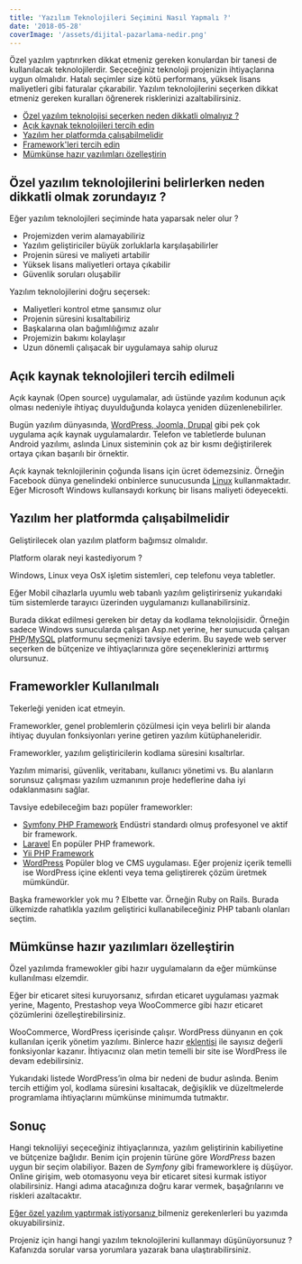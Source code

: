 ```yaml
---
title: 'Yazılım Teknolojileri Seçimini Nasıl Yapmalı ?'
date: '2018-05-28'
coverImage: '/assets/dijital-pazarlama-nedir.png'
---
```


Özel yazılım yaptırırken dikkat etmeniz gereken konulardan bir tanesi de kullanılacak teknolojilerdir. Seçeceğiniz teknoloji projenizin ihtiyaçlarına uygun olmalıdır. Hatalı seçimler size kötü performans, yüksek lisans maliyetleri gibi faturalar çıkarabilir. Yazılım  teknolojilerini seçerken dikkat etmeniz gereken kuralları öğrenerek risklerinizi azaltabilirsiniz.

<ul>
<li><a href="#neden">Özel yazılım teknolojisi seçerken neden dikkatli olmalıyız ?</a></li>
<li><a href="#acik-kaynak">Açık kaynak teknolojileri tercih edin</a></li>
<li><a href="#platform">Yazılım her platformda çalışabilmelidir</a></li>
<li><a href="#framework">Framework'leri tercih edin</a></li>
<li><a href="#ozellestirme">Mümkünse hazır yazılımları özelleştirin</a></li>
</ul>

<h2 id="neden">Özel yazılım teknolojilerini belirlerken neden dikkatli olmak zorundayız ?</h2>

Eğer yazılım teknolojileri seçiminde hata yaparsak neler olur ?

<ul>
<li>Projemizden verim alamayabiliriz</li>
<li>Yazılım geliştiriciler büyük zorluklarla karşılaşabilirler</li>
<li>Projenin süresi ve maliyeti artabilir</li>
<li>Yüksek lisans maliyetleri ortaya çıkabilir</li>
<li>Güvenlik soruları oluşabilir</li>
</ul>

Yazılım teknolojilerini doğru seçersek:

<ul>
<li>Maliyetleri kontrol etme şansımız olur</li>
<li>Projenin süresini kısaltabiliriz</li>
<li>Başkalarına olan bağımlılığımız azalır</li>
<li>Projemizin bakımı kolaylaşır</li>
<li>Uzun dönemli çalışacak bir uygulamaya sahip oluruz</li>
</ul>

<h2 id="acik-kaynak">Açık kaynak teknolojileri tercih edilmeli</h2>

Açık kaynak (Open source) uygulamalar, adı üstünde yazılım kodunun açık olması nedeniyle ihtiyaç duyulduğunda kolayca yeniden düzenlenebilirler.

Bugün yazılım dünyasında,  <a href="https://erkasoft.com/wordpress-joomla-drupal/">WordPress, Joomla, Drupal</a> gibi pek çok uygulama açık kaynak uygulamalardır. Telefon ve tabletlerde bulunan Android yazılımı, aslında Linux sisteminin çok az bir kısmı değiştirilerek ortaya çıkan başarılı bir örnektir.

Açık kaynak teknlojilerinin çoğunda lisans için ücret ödemezsiniz. Örneğin Facebook dünya genelindeki onbinlerce sunucusunda <a href="https://ertankayalar.com/neden-linux/">Linux</a> kullanmaktadır. Eğer Microsoft Windows kullansaydı korkunç bir lisans maliyeti ödeyecekti.

<h2 id="platform">Yazılım her platformda çalışabilmelidir</h2>

Geliştirilecek olan yazılım platform bağımsız olmalıdır.

Platform olarak neyi kastediyorum ?

Windows, Linux veya OsX işletim sistemleri, cep telefonu veya tabletler.

Eğer Mobil cihazlarla uyumlu web tabanlı yazılım geliştirirseniz yukarıdaki tüm sistemlerde tarayıcı üzerinden uygulamanızı kullanabilirsiniz.

Burada dikkat edilmesi gereken bir detay da kodlama teknolojisidir. Örneğin sadece Windows sunucularda çalışan Asp.net yerine, her sunucuda çalışan <a href="https://php.net" target="_blank"  rel="noreferrer noopener nofollow">PHP</a>/<a href="https://mysql.com" target="_blank"  rel="noreferrer noopener nofollow">MySQL</a> platformunu seçmenizi tavsiye ederim. Bu sayede web server seçerken de bütçenize ve ihtiyaçlarınıza göre seçeneklerinizi arttırmış olursunuz.

<h2 id="framework">Frameworkler Kullanılmalı</h2>

Tekerleği yeniden icat etmeyin.

Frameworkler, genel problemlerin çözülmesi için veya belirli bir alanda ihtiyaç duyulan fonksiyonları yerine getiren yazılım kütüphaneleridir.

Frameworkler, yazılım geliştiricilerin kodlama süresini kısaltırlar.

Yazılım mimarisi, güvenlik, veritabanı, kullanıcı yönetimi vs. Bu alanların sorunsuz çalışması yazılım uzmanının proje hedeflerine daha iyi odaklanmasını sağlar.

Tavsiye edebileceğim bazı popüler frameworkler:

<ul>
<li><a href="https://symfony.com" rel="noreferrer noopener nofollow" target="_blank">Symfony PHP Framework</a> Endüstri standardı olmuş profesyonel ve aktif bir framework.</li>
<li><a href="https://laravel.com" rel="noreferrer noopener nofollow" target="_blank">Laravel</a> En popüler PHP framework. </li>
<li><a href="https://yiiframework.com" rel="noreferrer noopener nofollow" target="_blank">Yii PHP Framework</a></li>
<li><a href="https://wordpress.org" rel="noreferrer noopener nofollow" target="_blank">WordPress</a> Popüler blog ve CMS uygulaması. Eğer projeniz içerik temelli ise WordPress içine eklenti veya tema geliştirerek çözüm üretmek mümkündür.</li>
</ul>

Başka frameworkler yok mu ? Elbette var. Örneğin Ruby on Rails. Burada ülkemizde rahatlıkla yazılım geliştirici kullanabileceğiniz PHP tabanlı olanları seçtim.

<h2 id="ozellestirme">Mümkünse hazır yazılımları özelleştirin</h2>

Özel yazılımda framewokler gibi hazır uygulamaların da eğer mümkünse  kullanılması elzemdir.

Eğer bir eticaret sitesi kuruyorsanız, sıfırdan eticaret uygulaması yazmak yerine, Magento, Prestashop veya WooCommerce gibi hazır eticaret çözümlerini özelleştirebilirsiniz.

WooCommerce, WordPress içerisinde çalışır.  WordPress dünyanın en çok kullanılan içerik yönetim yazılımı. Binlerce hazır <a href="https://erkasoft.com/wordpress-eklentileri/" rel="noreferrer noopener nofollow" target="_blank">eklentisi</a> ile sayısız değerli fonksiyonlar kazanır. İhtiyacınız olan metin temelli bir site ise WordPress ile devam edebilirsiniz.

Yukarıdaki listede WordPress’in olma bir nedeni de budur aslında. Benim tercih ettiğim yol, kodlama süresini kısaltacak, değişiklik ve düzeltmelerde programlama ihtiyaçlarını mümkünse minimumda tutmaktır.

## Sonuç

Hangi teknolijiyi seçeceğiniz ihtiyaçlarınıza, yazılım geliştirinin kabiliyetine ve bütçenize bağlıdır. Benim için projenin türüne göre <em>WordPress</em> bazen uygun bir seçim olabiliyor. Bazen de <em>Symfony</em> gibi frameworklere iş düşüyor. Online girişim, web otomasyonu veya bir eticaret sitesi kurmak istiyor olabilirsiniz. Hangi adıma atacağınıza doğru karar vermek, başağrılarını ve riskleri azaltacaktır.

<a href="https://ertankayalar.com/ozel-yazilim-yaptirmak/">Eğer özel yazılım yaptırmak istiyorsanız </a> bilmeniz gerekenlerleri bu yazımda okuyabilirsiniz.

Projeniz için hangi hangi yazılım teknolojilerini kullanmayı düşünüyorsunuz ? Kafanızda sorular varsa yorumlara yazarak bana ulaştırabilirsiniz.